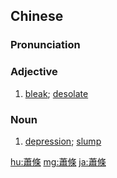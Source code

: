 {{also|萧条}}
==Chinese==
{{zh-forms|s=萧条}}

===Pronunciation===
{{zh-pron
|m=xiāotiáo
|c=siu1 tiu4
|mn=siau-tiâu
|cat=a,n
}}

===Adjective===
{{zh-adj}}

# [[bleak]]; [[desolate]]

===Noun===
{{zh-noun}}

# {{lb|zh|economics}} [[depression]]; [[slump]]
#: {{zh-x|經濟 蕭條|economic '''depression'''}}

[[hu:蕭條]]
[[mg:蕭條]]
[[ja:蕭條]]